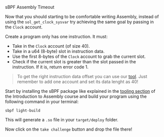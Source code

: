 
<ChallengeTitle>sBPF Assembly Timeout</ChallengeTitle>

Now that you should starting to be comfortable writing Assembly, instead of using the `sol_get_clock_sysvar` try achieving the same goal by passing in the `Clock` account.

Create a program only has one instruction. It must:
- Take in the `Clock` account (of size 40).
- Take in a u64 (8-byte) slot in instruction data.
- Use the first 8-bytes of the `Clock` account to grab the current slot.
- Check if the current slot is greater than the slot passed in the instruction. If it is, return error code 1.

> To get the right instruction data offset you can use our [tool](https://sbpf.xyz). Just remember to add one account and set its data lenght as 40! 

Start by installing the sBPF package like explained in the [tooling section](en/courses/introduction-to-assembly/tooling) of the Introduction to Assembly course and build your program using the following command in your terminal:

```
sbpf light-build
```

This will generate a `.so` file in your `target/deploy` folder. 

Now click on the `take challenge` button and drop the file there!

<RequirementList>
  <Requirement
    title="Challenge 1: Testing the Timeout"
    description="Your program should suceed when a slot higher than the current one is passed."
  />

  <Requirement
    title="Challenge 2: Testing the Failure of a Timeout"
    description="Your program should fail when a slot lower than the current one is passed."
  />
</RequirementList>